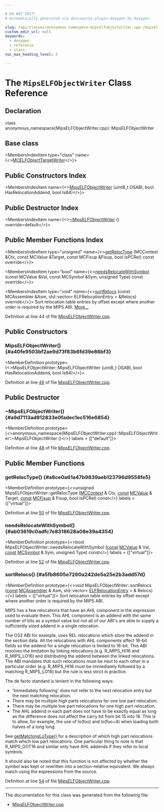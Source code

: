 ```yaml
---

# DO NOT EDIT!
# Automatically generated via docusaurus-plugin-doxygen by Doxygen.

slug: /api/classes/anonymous-namespace-mipselfobjectwriter-cpp-/mipselfobjectwriter
custom_edit_url: null
keywords:
  - doxygen
  - reference
  - class
toc_max_heading_level: 3

---
```





# The `MipsELFObjectWriter` Class Reference

<DoxygenPage pluginConfig={pluginConfig}>



## Declaration

<CodeBlock>class anonymous_namespace{MipsELFObjectWriter.cpp}::MipsELFObjectWriter</CodeBlock>

## Base class

<MembersIndex>

<MembersIndexItem
  type="class"
  name={<><a href="/docs/api/classes/llvm/mcelfobjecttargetwriter">MCELFObjectTargetWriter</a></>}>
</MembersIndexItem>

</MembersIndex>

## Public Constructors Index

<MembersIndex>

<MembersIndexItem
  name={<><a href="#a40fe9503bf2ae9d73f83b6fd39e86bf3">MipsELFObjectWriter</a> (uint8&#95;t OSABI, bool HasRelocationAddend, bool Is64)</>}>
</MembersIndexItem>

</MembersIndex>

## Public Destructor Index

<MembersIndex>

<MembersIndexItem
  name={<><a href="#a9d7113ad912833e0fadec1ec516e6854">~MipsELFObjectWriter</a> () override=default</>}>
</MembersIndexItem>

</MembersIndex>

## Public Member Functions Index

<MembersIndex>

<MembersIndexItem
  type="unsigned"
  name={<><a href="#a8ce0a61a47b9839aeb123796d9558fe5">getRelocType</a> (MCContext &amp;Ctx, const MCValue &amp;Target, const MCFixup &amp;Fixup, bool IsPCRel) const override</>}>
</MembersIndexItem>

<MembersIndexItem
  type="bool"
  name={<><a href="#ab03619c0adfc7e8318628a08e39a4354">needsRelocateWithSymbol</a> (const MCValue &amp;Val, const MCSymbol &amp;Sym, unsigned Type) const override</>}>
</MembersIndexItem>

<MembersIndexItem
  type="void"
  name={<><a href="#a5fb8605e7260a242de5a25e2b3add57d">sortRelocs</a> (const MCAssembler &amp;Asm, std::vector&lt; ELFRelocationEntry &gt; &amp;Relocs) override</>}>
Sort relocation table entries by offset except where another order is required by the MIPS ABI. <a href="#a5fb8605e7260a242de5a25e2b3add57d">More...</a>
</MembersIndexItem>

</MembersIndex>


Definition at line 44 of file <a href="/docs/api/files/lib/lib/target/lib/target/mips/lib/target/mips/mctargetdesc/mipselfobjectwriter-cpp">MipsELFObjectWriter.cpp</a>.

<SectionDefinition>

## Public Constructors

### MipsELFObjectWriter() {#a40fe9503bf2ae9d73f83b6fd39e86bf3}

<MemberDefinition
  prototype={<>MipsELFObjectWriter::MipsELFObjectWriter (uint8&#95;t OSABI, bool HasRelocationAddend, bool Is64)</>}>

Definition at line <a href="/docs/api/files/lib/lib/target/lib/target/mips/lib/target/mips/mctargetdesc/mipselfobjectwriter-cpp/#l00046">46</a> of file <a href="/docs/api/files/lib/lib/target/lib/target/mips/lib/target/mips/mctargetdesc/mipselfobjectwriter-cpp">MipsELFObjectWriter.cpp</a>.
</MemberDefinition>

</SectionDefinition>

<SectionDefinition>

## Public Destructor

### ~MipsELFObjectWriter() {#a9d7113ad912833e0fadec1ec516e6854}

<MemberDefinition
  prototype={<>anonymous&#95;namespace&#123;MipsELFObjectWriter.cpp&#125;::MipsELFObjectWriter::~MipsELFObjectWriter ()</>}
  labels = {["default"]}>

Definition at line <a href="/docs/api/files/lib/lib/target/lib/target/mips/lib/target/mips/mctargetdesc/mipselfobjectwriter-cpp/#l00048">48</a> of file <a href="/docs/api/files/lib/lib/target/lib/target/mips/lib/target/mips/mctargetdesc/mipselfobjectwriter-cpp">MipsELFObjectWriter.cpp</a>.
</MemberDefinition>

</SectionDefinition>

<SectionDefinition>

## Public Member Functions

### getRelocType() {#a8ce0a61a47b9839aeb123796d9558fe5}

<MemberDefinition
  prototype={<>unsigned MipsELFObjectWriter::getRelocType (<a href="/docs/api/classes/llvm/mccontext">MCContext</a> &amp; Ctx, <a href="/docs/api/files/lib/lib/target/lib/target/aarch64/aarch64promoteconstant-cpp/#a90f8350fecae261c25be85d38b451bff">const</a> <a href="/docs/api/classes/llvm/mcvalue">MCValue</a> &amp; Target, <a href="/docs/api/files/lib/lib/target/lib/target/aarch64/aarch64promoteconstant-cpp/#a90f8350fecae261c25be85d38b451bff">const</a> <a href="/docs/api/classes/llvm/mcfixup">MCFixup</a> &amp; Fixup, bool IsPCRel) const</>}
  labels = {["virtual"]}>

Definition at line <a href="/docs/api/files/lib/lib/target/lib/target/mips/lib/target/mips/mctargetdesc/mipselfobjectwriter-cpp/#l00050">50</a> of file <a href="/docs/api/files/lib/lib/target/lib/target/mips/lib/target/mips/mctargetdesc/mipselfobjectwriter-cpp">MipsELFObjectWriter.cpp</a>.
</MemberDefinition>

### needsRelocateWithSymbol() {#ab03619c0adfc7e8318628a08e39a4354}

<MemberDefinition
  prototype={<>bool MipsELFObjectWriter::needsRelocateWithSymbol (<a href="/docs/api/files/lib/lib/target/lib/target/aarch64/aarch64promoteconstant-cpp/#a90f8350fecae261c25be85d38b451bff">const</a> <a href="/docs/api/classes/llvm/mcvalue">MCValue</a> &amp; Val, <a href="/docs/api/files/lib/lib/target/lib/target/aarch64/aarch64promoteconstant-cpp/#a90f8350fecae261c25be85d38b451bff">const</a> <a href="/docs/api/classes/llvm/mcsymbol">MCSymbol</a> &amp; Sym, unsigned Type) const</>}
  labels = {["virtual"]}>

Definition at line <a href="/docs/api/files/lib/lib/target/lib/target/mips/lib/target/mips/mctargetdesc/mipselfobjectwriter-cpp/#l00052">52</a> of file <a href="/docs/api/files/lib/lib/target/lib/target/mips/lib/target/mips/mctargetdesc/mipselfobjectwriter-cpp">MipsELFObjectWriter.cpp</a>.
</MemberDefinition>

### sortRelocs() {#a5fb8605e7260a242de5a25e2b3add57d}

<MemberDefinition
  prototype={<>void MipsELFObjectWriter::sortRelocs (<a href="/docs/api/files/lib/lib/target/lib/target/aarch64/aarch64promoteconstant-cpp/#a90f8350fecae261c25be85d38b451bff">const</a> <a href="/docs/api/classes/llvm/mcassembler">MCAssembler</a> &amp; Asm, std::vector&lt; <a href="/docs/api/structs/llvm/elfrelocationentry">ELFRelocationEntry</a> &gt; &amp; Relocs)</>}
  labels = {["virtual"]}>
Sort relocation table entries by offset except where another order is required by the MIPS ABI.

MIPS has a few relocations that have an AHL component in the expression used to evaluate them. This AHL component is an addend with the same number of bits as a symbol value but not all of our ABI&#39;s are able to supply a sufficiently sized addend in a single relocation.

The O32 ABI for example, uses REL relocations which store the addend in the section data. All the relocations with AHL components affect 16-bit fields so the addend for a single relocation is limited to 16-bit. This ABI resolves the limitation by linking relocations (e.g. R&#95;MIPS&#95;HI16 and R&#95;MIPS&#95;LO16) and distributing the addend between the linked relocations. The ABI mandates that such relocations must be next to each other in a particular order (e.g. R&#95;MIPS&#95;HI16 must be immediately followed by a matching R&#95;MIPS&#95;LO16) but the rule is less strict in practice.

The de facto standard is lenient in the following ways:
<ul>
<li>&#39;Immediately following&#39; does not refer to the next relocation entry but the next matching relocation.</li>
<li>There may be multiple high parts relocations for one low part relocation.</li>
<li>There may be multiple low part relocations for one high part relocation.</li>
<li>The AHL addend in each part does not have to be exactly equal as long as the difference does not affect the carry bit from bit 15 into 16. This is to allow, for example, the use of lo(foo) and lo(foo+4) when loading both halves of a long long.</li>
</ul>


See <a href="/docs/api/files/lib/lib/target/lib/target/mips/lib/target/mips/mctargetdesc/mipselfobjectwriter-cpp/#af29f17b9965a9f3bdcbbfafbf90b7f0c">getMatchingLoType()</a> for a description of which high part relocations match which low part relocations. One particular thing to note is that R&#95;MIPS&#95;GOT16 and similar only have AHL addends if they refer to local symbols.

It should also be noted that this function is not affected by whether the symbol was kept or rewritten into a section-relative equivalent. We always match using the expressions from the source.

Definition at line <a href="/docs/api/files/lib/lib/target/lib/target/mips/lib/target/mips/mctargetdesc/mipselfobjectwriter-cpp/#l00054">54</a> of file <a href="/docs/api/files/lib/lib/target/lib/target/mips/lib/target/mips/mctargetdesc/mipselfobjectwriter-cpp">MipsELFObjectWriter.cpp</a>.
</MemberDefinition>

</SectionDefinition>

<hr/>

The documentation for this class was generated from the following file:

<ul>
<li><a href="/docs/api/files/lib/lib/target/lib/target/mips/lib/target/mips/mctargetdesc/mipselfobjectwriter-cpp">MipsELFObjectWriter.cpp</a></li>
</ul>

</DoxygenPage>
